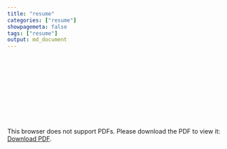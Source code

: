 ```yaml
---
title: "resume"
categories: ["resume"]
showpagemeta: false
tags: ["resume"]
output: md_document
---
```


<object data="http://yoursite.com/the.pdf" type="application/pdf" width="700px" height="700px">
    <embed src="http://yoursite.com/the.pdf">
        <p>This browser does not support PDFs. Please download the PDF to view it: <a href="http://yoursite.com/the.pdf">Download PDF</a>.</p>
    </embed>
</object> 